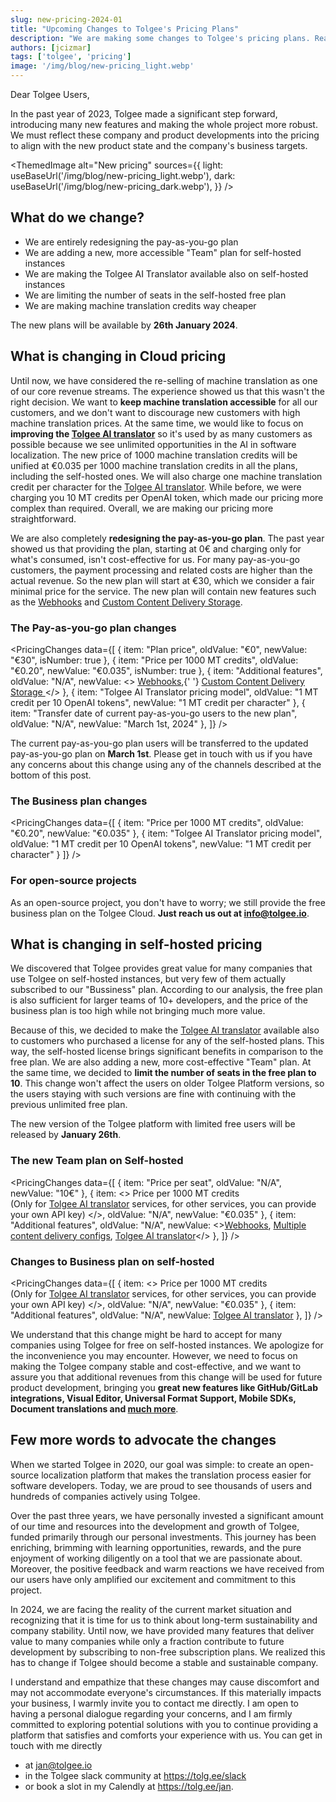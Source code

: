 ```yaml
---
slug: new-pricing-2024-01
title: "Upcoming Changes to Tolgee's Pricing Plans"
description: "We are making some changes to Tolgee's pricing plans. Read more about the changes and the reasons behind them."
authors: [jcizmar]
tags: ['tolgee', 'pricing']
image: '/img/blog/new-pricing_light.webp'
---
```



Dear Tolgee Users,

In the past year of 2023, Tolgee made a significant step forward, introducing many new features and making the whole
project more robust. We must reflect these company and product developments into the pricing to align with the new product state and the company's business targets.

<ThemedImage
  alt="New pricing"
  sources={{
    light: useBaseUrl('/img/blog/new-pricing_light.webp'),
    dark: useBaseUrl('/img/blog/new-pricing_dark.webp'),
  }}
/>

<!--truncate -->

## What do we change?

 - We are entirely redesigning the pay-as-you-go plan
 - We are adding a new, more accessible "Team" plan for self-hosted instances
 - We are making the Tolgee AI Translator available also on self-hosted instances
 - We are limiting the number of seats in the self-hosted free plan
 - We are making machine translation credits way cheaper

The new plans will be available by **26th January 2024**.

## What is changing in Cloud pricing

Until now, we have considered the re-selling of
machine translation as one of our core revenue streams. The experience showed us that this wasn't the right decision.
We want to **keep machine translation accessible** for all our customers, and we don't want to discourage new customers
with high machine translation prices. At the same time, we would like to focus on **improving the [Tolgee AI translator](/platform/translation_process/tolgee_translator)**
so it's used by as many customers as possible because we see unlimited opportunities in the AI in software localization.
The new price of 1000 machine translation credits will be unified at €0.035 per 1000 machine translation credits in all the plans,
including the self-hosted ones. We will also charge one machine translation credit per character for the [Tolgee AI translator](/platform/translation_process/tolgee_translator).
While before, we were charging you 10 MT credits per OpenAI token,
which made our pricing more complex than required. Overall, we are making our pricing more straightforward.

We are also completely **redesigning the pay-as-you-go plan**. The past year showed us that providing the plan,
starting at 0€ and charging only for what's consumed, isn't cost-effective for us. For many pay-as-you-go customers,
the payment processing and related costs are higher than the actual revenue. So the new plan will start at €30, which
we consider a fair minimal price for the service. The new plan will contain new features such as the <a href="/platform/projects_and_organizations/webhooks">Webhooks</a> and <a
  href="/platform/projects_and_organizations/content_delivery#using-custom-storage">Custom Content Delivery Storage</a>.

### The Pay-as-you-go plan changes

<PricingChanges data={[
  { item: "Plan price", oldValue: "€0", newValue: "€30", isNumber: true },
  { item: "Price per 1000 MT credits", oldValue: "€0.20", newValue: "€0.035", isNumber: true },
  {
    item: "Additional features",
    oldValue: "N/A",
    newValue: <>
      <a href="/platform/projects_and_organizations/webhooks">Webhooks</a>,{' '}
      <a href="/platform/projects_and_organizations/content_delivery#using-custom-storage">
        Custom Content Delivery Storage
      </a>
    </>
  },
  {
    item: "Tolgee AI Translator pricing model",
    oldValue: "1 MT credit per 10 OpenAI tokens",
    newValue: "1 MT credit per character"
  },
  {
    item: "Transfer date of current pay-as-you-go users to the new plan",
    oldValue: "N/A",
    newValue: "March 1st, 2024"
  },
]} />

The current pay-as-you-go plan users will be transferred to the updated pay-as-you-go plan on <b>March 1st</b>.
Please get in touch with us if you have any concerns about this change using any of the channels described at
the bottom of this post.

### The Business plan changes

<PricingChanges data={[
  { item: "Price per 1000 MT credits", oldValue: "€0.20", newValue: "€0.035" },
  {
    item: "Tolgee AI Translator pricing model",
    oldValue: "1 MT credit per 10 OpenAI tokens",
    newValue: "1 MT credit per character"
  }
]} />

### For open-source projects

As an open-source project, you don't have to worry; we still provide the free business plan on the Tolgee Cloud. **Just reach us out at info@tolgee.io**.

## What is changing in self-hosted pricing

We discovered that Tolgee provides great value for many companies that use Tolgee on self-hosted instances, but very few
of them actually subscribed to our "Bussiness" plan. According to our analysis, the free plan is also sufficient for
larger teams of 10+ developers, and the price of the business plan is too high while not bringing much more value.

Because of this, we decided to make the [Tolgee AI translator](/platform/translation_process/tolgee_translator) available also to customers who purchased a license
for any of the self-hosted plans. This way, the self-hosted license brings significant benefits in comparison
to the free plan. We are also adding a new, more cost-effective "Team" plan. At the same time, we decided to <b>limit
the
number of seats in the free plan to 10</b>. This change won't affect the users on older Tolgee Platform versions, so
the users staying with such versions are fine with continuing with the previous unlimited free plan.

The new version of the Tolgee platform with limited free users will be released by **January 26th**.

### The new Team plan on Self-hosted

<PricingChanges data={[
  { item: "Price per seat", oldValue: "N/A", newValue: "10€" },
  {
    item: <>
      Price per 1000 MT credits <br />(Only for <a href="/platform/translation_process/tolgee_translator">Tolgee
      AI translator</a> services, for other services, you can provide your
      own API key)
    </>,
    oldValue: "N/A",
    newValue: "€0.035"
  },
  {
    item: "Additional features",
    oldValue: "N/A",
    newValue: <><a href="/platform/projects_and_organizations/webhooks">Webhooks</a>, <a
      href="/platform/projects_and_organizations/content_delivery">Multiple content delivery
      configs</a>, <a
      href="/platform/translation_process/tolgee_translator">Tolgee
      AI translator</a></>
  },
]} />

### Changes to Business plan on self-hosted

<PricingChanges data={[
  {
    item: <>
      Price per 1000 MT credits <br />(Only for <a href="/platform/translation_process/tolgee_translator">Tolgee
      AI translator</a> services, for other services, you can provide your
      own API key)
    </>,
    oldValue: "N/A",
    newValue: "€0.035"
  },
  {
    item: "Additional features",
    oldValue: "N/A",
    newValue: <a href="/platform/translation_process/tolgee_translator">Tolgee
      AI translator</a>
  },
]} />

We understand that this change might be hard to accept for many companies using Tolgee for free on self-hosted instances.
We apologize for the inconvenience you may encounter. However, we need to focus on making the Tolgee company stable
and cost-effective, and we want to assure you that additional revenues from this change will be used
for future product development, bringing you **great new features like GitHub/GitLab integrations, Visual Editor,
Universal Format Support, Mobile SDKs, Document translations and [much more](/roadmap)**.

## Few more words to advocate the changes

When we started Tolgee in 2020, our goal was simple: to create an open-source localization platform that makes the
translation process easier for software developers. Today, we are proud to see thousands of
users and hundreds of companies actively using Tolgee.

Over the past three years, we have personally invested a significant amount of our time and resources into the
development and growth of Tolgee, funded primarily through our personal investments.
This journey has been enriching, brimming with learning opportunities, rewards, and the pure
enjoyment of working diligently on a tool that we are passionate about. Moreover, the positive feedback and
warm reactions we have received from our users have only amplified our excitement and commitment to this project.

In 2024, we are facing the reality of the current market situation and recognizing that it is time for us to think
about long-term sustainability and company stability. Until now, we have provided many features that deliver value
to many companies while only a fraction contribute to future development by subscribing to non-free subscription plans.
We realized this has to change if Tolgee should become a stable and sustainable company.

I understand and empathize that these changes may cause discomfort and may not accommodate everyone's circumstances.
If this materially impacts your business, I warmly invite
you to contact me directly. I am open to having a personal dialogue regarding your concerns, and I am firmly committed
to exploring potential solutions with you to continue providing a platform that satisfies and comforts your
experience with us. You can get in touch with me directly
 - at jan@tolgee.io
 - in the Tolgee slack community at https://tolg.ee/slack
 - or book a slot in my Calendly at https://tolg.ee/jan.
